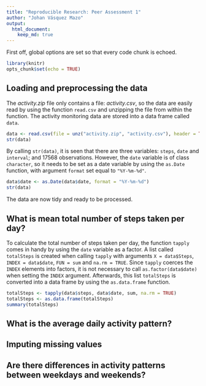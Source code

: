 ```yaml
---
title: "Reproducible Research: Peer Assessment 1"
author: "Johan Vásquez Mazo"
output: 
  html_document:
    keep_md: true
---
```


First off, global options are set so that every code chunk is echoed.

```r
library(knitr)
opts_chunk$set(echo = TRUE)
```

## Loading and preprocessing the data

The *activity.zip* file only contains a file: *activity.csv*, so the data are easily read by using the function `read.csv` and unzipping the file from within the function. The activity monitoring data are stored into a data frame called `data`.

```r
data <- read.csv(file = unz("activity.zip", "activity.csv"), header = TRUE)
str(data)
```

By calling `str(data)`, it is seen that there are three variables: `steps`, `date` and `interval`; and 17568 observations. However, the `date` variable is of class `character`, so it needs to be set as a date variable by using the `as.Date` function, with argument `format` set equal to `"%Y-%m-%d"`.

```r
data$date <- as.Date(data$date, format = "%Y-%m-%d")
str(data)
```

The data are now tidy and ready to be processed.

## What is mean total number of steps taken per day?

To calculate the total number of steps taken per day, the function `tapply` comes in handy by using the `date` variable as a factor. A list called `totalSteps` is created when calling `tapply` with arguments `X = data$Steps`, `INDEX = data$date`, `FUN = sum` and `na.rm = TRUE`. Since `tapply` coerces the `INDEX` elements into factors, it is not necessary to call `as.factor(data$date)` when setting the `INDEX` argument. Afterwards, this list `totalSteps` is converted into a data frame by using the `as.data.frame` function.

```r
totalSteps <- tapply(data$steps, data$date, sum, na.rm = TRUE)
totalSteps <- as.data.frame(totalSteps)
summary(totalSteps)
```

## What is the average daily activity pattern?



## Imputing missing values



## Are there differences in activity patterns between weekdays and weekends?
